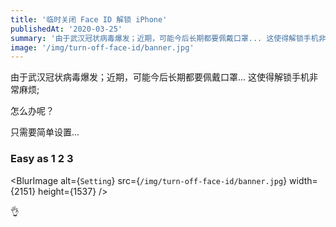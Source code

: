 ```yaml
---
title: '临时关闭 Face ID 解锁 iPhone'
publishedAt: '2020-03-25'
summary: '由于武汉冠状病毒爆发；近期，可能今后长期都要佩戴口罩... 这使得解锁手机非常麻烦'
image: '/img/turn-off-face-id/banner.jpg'
---
```


由于武汉冠状病毒爆发；近期，可能今后长期都要佩戴口罩... 这使得解锁手机非常麻烦;

怎么办呢？

只需要简单设置...

### Easy as 1 2 3

<BlurImage
  alt={`Setting`}
  src={`/img/turn-off-face-id/banner.jpg`}
  width={2151}
  height={1537}
/>

👌
